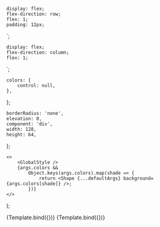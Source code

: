 


<Meta title="Foundations/Palette" />

    display: flex;
    flex-direction: row;
    flex: 1;
    padding: 12px;
`;

    display: flex;
    flex-direction: column;
    flex: 1;
`;

    colors: {
        control: null,
    },
};

    borderRadius: 'none',
    elevation: 0,
    component: 'div',
    width: 128,
    height: 64,
};

    <>
        <GlobalStyle />
        {args.colors &&
            Object.keys(args.colors).map(shade => {
                return <Shape {...defaultArgs} background={args.colors[shade]} />;
            })}
    </>
);

<Canvas>
    <Story
        name="Blue"
        argTypes={argTypes}
        args={{
            colors: createColorShades('#1C58D9'),
        }}
    >
        {Template.bind({})}
    </Story>
    <Story
        name="Yellow"
        argTypes={argTypes}
        args={{
            colors: createColorShades('#7A5600'),
        }}
    >
        {Template.bind({})}
    </Story>
</Canvas>
